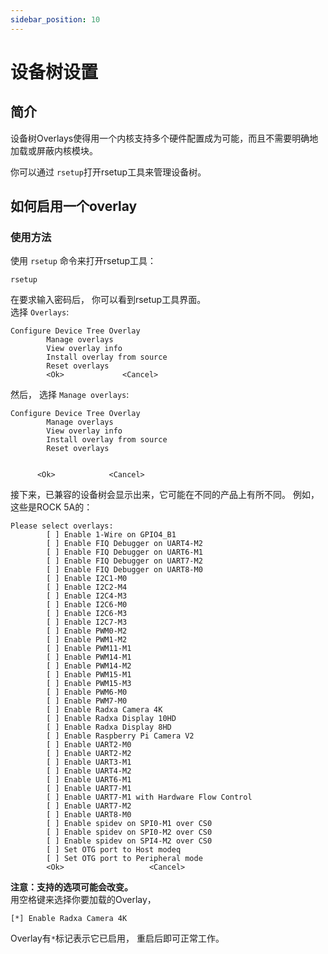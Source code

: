 ```yaml
---
sidebar_position: 10
---
```


# 设备树设置

## 简介

设备树Overlays使得用一个内核支持多个硬件配置成为可能，而且不需要明确地加载或屏蔽内核模块。

你可以通过 `rsetup`打开rsetup工具来管理设备树。

## 如何启用一个overlay

### 使用方法

使用 `rsetup` 命令来打开rsetup工具：

```
rsetup
```

在要求输入密码后， 你可以看到rsetup工具界面。  
选择 `Overlays`:

```
Configure Device Tree Overlay
        Manage overlays
        View overlay info
        Install overlay from source
        Reset overlays
        <Ok>             <Cancel>
```

然后， 选择 `Manage overlays`:

```
Configure Device Tree Overlay
        Manage overlays
        View overlay info
        Install overlay from source
        Reset overlays


      <Ok>            <Cancel>
```

接下来，已兼容的设备树会显示出来，它可能在不同的产品上有所不同。
例如，这些是ROCK 5A的：

```
Please select overlays:
        [ ] Enable 1-Wire on GPIO4_B1
        [ ] Enable FIQ Debugger on UART4-M2
        [ ] Enable FIQ Debugger on UART6-M1
        [ ] Enable FIQ Debugger on UART7-M2
        [ ] Enable FIQ Debugger on UART8-M0
        [ ] Enable I2C1-M0
        [ ] Enable I2C2-M4
        [ ] Enable I2C4-M3
        [ ] Enable I2C6-M0
        [ ] Enable I2C6-M3
        [ ] Enable I2C7-M3
        [ ] Enable PWM0-M2
        [ ] Enable PWM1-M2
        [ ] Enable PWM11-M1
        [ ] Enable PWM14-M1
        [ ] Enable PWM14-M2
        [ ] Enable PWM15-M1
        [ ] Enable PWM15-M3
        [ ] Enable PWM6-M0
        [ ] Enable PWM7-M0
        [ ] Enable Radxa Camera 4K
        [ ] Enable Radxa Display 10HD
        [ ] Enable Radxa Display 8HD
        [ ] Enable Raspberry Pi Camera V2
        [ ] Enable UART2-M0
        [ ] Enable UART2-M2
        [ ] Enable UART3-M1
        [ ] Enable UART4-M2
        [ ] Enable UART6-M1
        [ ] Enable UART7-M1
        [ ] Enable UART7-M1 with Hardware Flow Control
        [ ] Enable UART7-M2
        [ ] Enable UART8-M0
        [ ] Enable spidev on SPI0-M1 over CS0
        [ ] Enable spidev on SPI0-M2 over CS0
        [ ] Enable spidev on SPI4-M2 over CS0
        [ ] Set OTG port to Host modeq
        [ ] Set OTG port to Peripheral mode
        <Ok>                   <Cancel>
```

**注意：支持的选项可能会改变。**  
用空格键来选择你要加载的Overlay，

```
[*] Enable Radxa Camera 4K
```

Overlay有`*`标记表示它已启用， 重启后即可正常工作。
